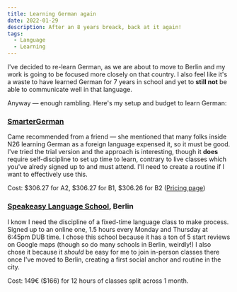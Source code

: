 ```yaml
---
title: Learning German again
date: 2022-01-29
description: After an 8 years breack, back at it again!
tags:
  - Language
  - Learning
---
```


I've decided to re-learn German, as we are about to move to Berlin and my work is going to be focused more closely on that country. I also feel like it's a waste to have learned German for 7 years in school and yet to **still not** be able to communicate well in that language.

Anyway — enough rambling. Here's my setup and budget to learn German:

### [SmarterGerman](https://www.smartergerman.com)

Came recommended from a friend — she mentioned that many folks inside N26 learning German as a foreign language expensed it, so it must be good. I've tried the trial version and the approach is interesting, though it **does** require self-discipline to set up time to learn, contrary to live classes which you've alredy signed up to and must attend. I'll need to create a routine if I want to effectively use this.

Cost: $306.27 for A2, $306.27 for B1, \$306.26 for B2 ([Pricing page](https://courses.smartergerman.com))

### [Speakeasy Language School](https://www.speakeasysprachzeug.de/en/), Berlin

I know I need the discipline of a fixed-time language class to make process. Signed up to an online one, 1.5 hours every Monday and Thursday at 6:45pm DUB time. I chose this school because it has a ton of 5 start reviews on Google maps (though so do many schools in Berlin, weirdly!)
I also chose it because it _should_ be easy for me to join in-person classes there once I've moved to Berlin, creating a first social anchor and routine in the city.

Cost: 149€ (\$166) for 12 hours of classes split across 1 month.
